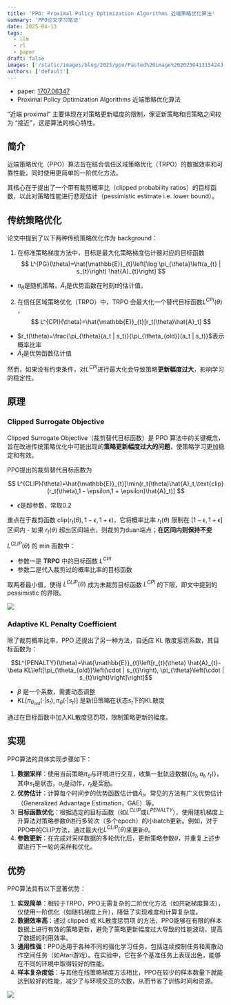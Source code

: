 ```yaml
---
title: 'PPO: Proximal Policy Optimization Algorithms 近端策略优化算法'
summary: 'PPO论文学习笔记'
date: 2025-04-13
tags:
  - llm
  - rl
  - paper
draft: false
images: ['/static/images/blog/2025/ppo/Pasted%20image%2020250413154243.png']
authors: ['default']
---
```


- paper: [1707.06347](https://arxiv.org/pdf/1707.06347)
- Proximal Policy Optimization Algorithms 近端策略优化算法

“近端 proximal” 主要体现在对策略更新幅度的限制，保证新策略和旧策略之间较为 “接近”，这是算法的核心特性。

## 简介

近端策略优化（PPO）算法旨在结合信任区域策略优化（TRPO）的数据效率和可靠性能，同时使用更简单的一阶优化方法。

其核心在于提出了一个带有裁剪概率比（clipped probability ratios）的目标函数，以此对策略性能进行悲观估计（pessimistic estimate i.e. lower bound）。

## 传统策略优化

论文中提到了以下两种传统策略优化作为 background：

1. 在标准策略梯度方法中，目标是最大化策略梯度估计器对应的目标函数
   $$
   L^{PG}(\theta)=\hat{\mathbb{E}}_{t}\left[\log \pi_{\theta}\left(a_{t} | s_{t}\right) \hat{A}_{t}\right]
   $$

- $\pi_{\theta}$是随机策略，$\hat{A}_{t}$是优势函数在时刻$t$的估计值。

2. 在信任区域策略优化（TRPO）中，TRPO 会最大化一个替代目标函数$L^{CPI}(\theta)$ ，
   $$
   L^{CPI}(\theta)=\hat{\mathbb{E}}_{t}[r_t(\theta)\hat{A}_t]
   $$

- $r_t(\theta)=\frac{\pi_{\theta}(a_t | s_t)}{\pi_{\theta_{old}}(a_t | s_t)}$表示概率比率
- $\hat{A}_t$是优势函数估计值

然而，如果没有约束条件，对$L^{CPI}$进行最大化会导致策略**更新幅度过大**，影响学习的稳定性。

## 原理

### Clipped Surrogate Objective

Clipped Surrogate Objective（裁剪替代目标函数）是 PPO 算法中的关键概念，旨在改进传统策略优化中可能出现的**策略更新幅度过大的问题**，使策略学习更加稳定和有效。

PPO提出的裁剪替代目标函数为

$$
L^{CLIP}(\theta)=\hat{\mathbb{E}}_{t}[\min(r_t(\theta)\hat{A}_t,\text{clip}(r_t(\theta),1 - \epsilon,1 + \epsilon)\hat{A}_t)]
$$

- $\epsilon$是超参数，常取$0.2$

重点在于裁剪函数 $\text{clip}(r_t(\theta),1 - \epsilon,1 + \epsilon)$，它将概率比率 $r_t(\theta)$ 限制在 $[1 - \epsilon,1 + \epsilon]$ 区间内 - 如果 $r_t(\theta)$ 超出区间端点，则裁剪为duan端点；**在区间内则保持不变**

$L^{CLIP}(\theta)$ 的 min 函数中：

- 参数一是 **TRPO** 中的目标函数 $L^{CPI}$
- 参数二是代入裁剪过的概率比率的目标函数

取两者最小值，使得 $L^{CLIP}(\theta)$ 成为未裁剪目标函数 $L^{CPI}$ 的下限，即文中提到的 pessimistic 的界限。

![](/static/images/blog/2025/ppo/Pasted%20image%2020250413152733.png)

### Adaptive KL Penalty Coefficient

除了裁剪概率比率，PPO 还提出了另一种方法，自适应 KL 散度惩罚系数，其目标函数为：

$$L^{PENALTY}(\theta)=\hat{\mathbb{E}}_{t}\left[r_{t}(\theta) \hat{A}_{t}-\beta KL\left[\pi_{\theta_{old}}\left(\cdot | s_{t}\right), \pi_{\theta}\left(\cdot | s_{t}\right)\right]\right]$$

- $\beta$ 是一个系数，需要动态调整
- $KL\left[\pi_{\theta_{old}}\left(\cdot | s_{t}\right), \pi_{\theta}\left(\cdot | s_{t}\right)\right]$ 是新旧策略在状态$s_t$下的KL散度

通过在目标函数中加入KL散度惩罚项，限制策略更新的幅度。

## 实现

PPO算法的具体实现步骤如下：

1. **数据采样**：使用当前策略$\pi_{\theta}$与环境进行交互，收集一批轨迹数据$\{(s_t, a_t, r_t)\}$，其中$s_t$是状态，$a_t$是动作，$r_t$是奖励。
2. **优势估计**：计算每个时间步的优势函数估计值$\hat{A}_{t}$。常见的方法有广义优势估计（Generalized Advantage Estimation，GAE）等。
3. **目标函数优化**：根据选定的目标函数（如$L^{CLIP}$或$L^{PENALTY}$），使用随机梯度上升算法对策略参数$\theta$进行多轮次（多个epoch）的小batch更新。例如，对于PPO中的CLIP方法，通过最大化$L^{CLIP}(\theta)$来更新$\theta$。
4. **参数更新**：在完成对采样数据的多轮优化后，更新策略参数$\theta$，并重复上述步骤进行下一轮的采样和优化。

## 优势

PPO算法具有以下显著优势：

1. **实现简单**：相较于TRPO，PPO无需复杂的二阶优化方法（如共轭梯度算法），仅使用一阶优化（如随机梯度上升），降低了实现难度和计算复杂度。
2. **数据效率高**：通过 clipped 或 KL散度惩罚项 的方法，PPO能够在有限的样本数据上进行有效的策略更新，避免了策略更新幅度过大导致的性能波动，提高了数据的利用效率。
3. **通用性强**：PPO适用于各种不同的强化学习任务，包括连续控制任务和离散动作空间任务（如Atari游戏）。在实验中，它在多个基准任务上表现出色，能够在不同的环境中取得较好的性能。
4. **样本复杂度低**：与其他在线策略梯度方法相比，PPO在较少的样本数量下就能达到较好的性能，减少了与环境交互的次数，从而节省了训练时间和资源。

![](/static/images/blog/2025/ppo/Pasted%20image%2020250413154243.png)
